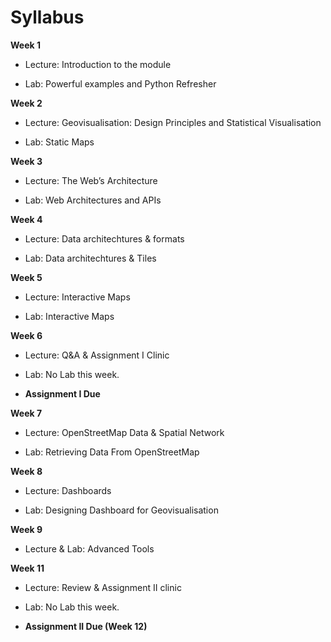 # Syllabus {.unnumbered}

**Week 1**

-   Lecture: Introduction to the module

-   Lab: Powerful examples and Python Refresher

**Week 2**

-   Lecture: Geovisualisation: Design Principles and Statistical Visualisation

-   Lab: Static Maps

**Week 3**

-   Lecture: The Web's Architecture

-   Lab: Web Architectures and APIs

**Week 4**

-   Lecture: Data architechtures & formats

-   Lab: Data architechtures & Tiles

**Week 5**

-   Lecture: Interactive Maps

-   Lab: Interactive Maps

**Week 6**

-   Lecture: Q&A & Assignment I Clinic

- 	Lab: No Lab this week.

-   **Assignment I Due**

**Week 7**

-   Lecture: OpenStreetMap Data & Spatial Network

-   Lab: Retrieving Data From OpenStreetMap

**Week 8**

-   Lecture: Dashboards

-   Lab: Designing Dashboard for Geovisualisation

**Week 9**

-   Lecture & Lab: Advanced Tools

**Week 11**

-   Lecture: Review & Assignment II clinic

- 	Lab: No Lab this week.

-   **Assignment II Due (Week 12)**
